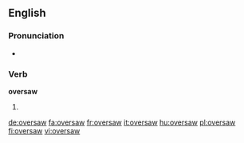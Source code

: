 ==English==

===Pronunciation===
* {{IPA|/ˈovəɻsɑʊ/}}

===Verb===
'''oversaw'''

# {{simple past of|oversee}}

[[de:oversaw]]
[[fa:oversaw]]
[[fr:oversaw]]
[[it:oversaw]]
[[hu:oversaw]]
[[pl:oversaw]]
[[fi:oversaw]]
[[vi:oversaw]]